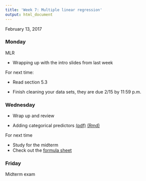 ```yaml
---
title: 'Week 7: Multiple linear regression'
output: html_document
---
```


February 13, 2017

### Monday

MLR

* Wrapping up with the intro slides from last week


For next time: 

* Read section 5.3

* Finish cleaning your data sets, they are due 2/15 by 11:59 p.m.


### Wednesday

* Wrap up and review

* Adding categorical predictors [(pdf)](https://github.com/math430-lu/notes/blob/master/lec11/categorical-predictors.pdf) [(Rmd)](https://github.com/math430-lu/notes/blob/master/lec11/categorical-predictors.Rmd)


For next time

* Study for the midterm
* Check out the [formula sheet](assets/m430_formulas.pdf)

### Friday

Midterm exam 

